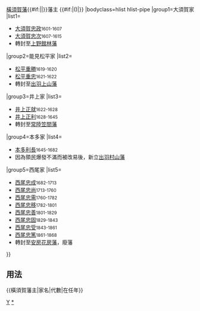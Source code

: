 {{Navbox
|name=橫須賀藩主
|title={{#if:{{{1|}}}|{{{1|}}}|}}[[橫須賀藩]]{{#if:{{{2|}}}|{{{2|}}}|}}藩主 {{#if:{{{3|}}}|({{{3|}}})|}}
|bodyclass=hlist hlist-pipe
|group1=大須賀家
|list1=
*[[大須賀忠政]]<small>1601-1607</small>
*[[榊原忠次|大須賀忠次]]<small>1607-1615</small>
*轉封至[[上野國|上野]][[館林藩]]
|group2=能見松平家
|list2=
*[[松平重勝]]<small>1619-1620</small>
*[[松平重忠]]<small>1621-1622</small>
*轉封至[[出羽國|出羽]][[上山藩]]
|group3=井上家
|list3=
*[[井上正就]]<small>1622-1628</small>
*[[井上正利]]<small>1628-1645</small>
*轉封至[[常陸國|常陸]][[笠間藩]]
|group4=本多家
|list4=
*[[本多利長]]<small>1645-1682</small>
*因為領民爆發不滿而被改易後，新立[[出羽國|出羽]][[村山藩]]
|group5=西尾家
|list5=
*[[西尾忠成]]<small>1682-1713</small>
*[[西尾忠尚]]<small>1713-1760</small>
*[[西尾忠需]]<small>1760-1782</small>
*[[西尾忠移]]<small>1782-1801</small>
*[[西尾忠善]]<small>1801-1829</small>
*[[西尾忠固]]<small>1829-1843</small>
*[[西尾忠受]]<small>1843-1861</small>
*[[西尾忠篤]]<small>1861-1868</small>
*轉封至[[安房國|安房]][[花房藩]]，廢藩
}}<noinclude>
==用法==
<nowiki>{{橫須賀藩主|家名|代數|在任年}}</nowiki>
[[Category:歷代藩主模板|Y]]
[[Category:橫須賀藩主|*]]
</noinclude>